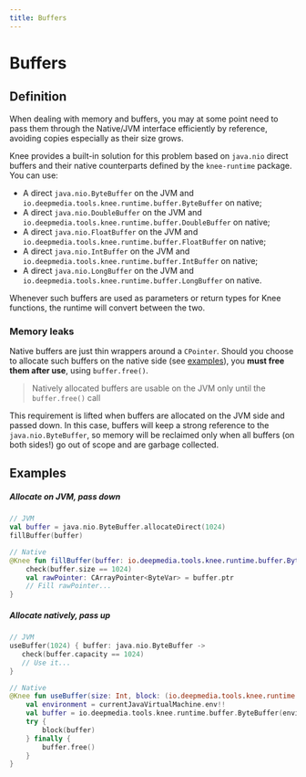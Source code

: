 ```yaml
---
title: Buffers
---
```


# Buffers

## Definition

When dealing with memory and buffers, you may at some point need to pass them through the Native/JVM interface
efficiently by reference, avoiding copies especially as their size grows.

Knee provides a built-in solution for this problem based on `java.nio` direct buffers and their native counterparts
defined by the `knee-runtime` package. You can use:

- A direct `java.nio.ByteBuffer` on the JVM and `io.deepmedia.tools.knee.runtime.buffer.ByteBuffer` on native;
- A direct `java.nio.DoubleBuffer` on the JVM and `io.deepmedia.tools.knee.runtime.buffer.DoubleBuffer` on native;
- A direct `java.nio.FloatBuffer` on the JVM and `io.deepmedia.tools.knee.runtime.buffer.FloatBuffer` on native;
- A direct `java.nio.IntBuffer` on the JVM and `io.deepmedia.tools.knee.runtime.buffer.IntBuffer` on native;
- A direct `java.nio.LongBuffer` on the JVM and `io.deepmedia.tools.knee.runtime.buffer.LongBuffer` on native.

Whenever such buffers are used as parameters or return types for Knee functions, the runtime will convert between the two.

### Memory leaks

Native buffers are just thin wrappers around a `CPointer`. Should you choose to allocate such buffers on the native side
(see [examples](#examples)), you **must free them after use**, using `buffer.free()`.

> Natively allocated buffers are usable on the JVM only until the `buffer.free()` call

This requirement is lifted when buffers are allocated on the JVM side and passed down. In this case, buffers will
keep a strong reference to the `java.nio.ByteBuffer`, so memory will be reclaimed only when all buffers (on both sides!)
go out of scope and are garbage collected.

## Examples

##### Allocate on JVM, pass down

```kotlin
// JVM
val buffer = java.nio.ByteBuffer.allocateDirect(1024)
fillBuffer(buffer)

// Native
@Knee fun fillBuffer(buffer: io.deepmedia.tools.knee.runtime.buffer.ByteBuffer) {
    check(buffer.size == 1024)
    val rawPointer: CArrayPointer<ByteVar> = buffer.ptr
    // Fill rawPointer...
}
```

##### Allocate natively, pass up

```kotlin
// JVM
useBuffer(1024) { buffer: java.nio.ByteBuffer ->
   check(buffer.capacity == 1024)
   // Use it...
}

// Native
@Knee fun useBuffer(size: Int, block: (io.deepmedia.tools.knee.runtime.buffer.ByteBuffer) -> Unit) {
    val environment = currentJavaVirtualMachine.env!!
    val buffer = io.deepmedia.tools.knee.runtime.buffer.ByteBuffer(environment, size)
    try {
        block(buffer)
    } finally {
        buffer.free()
    }
}
```